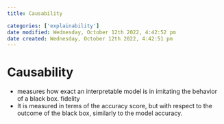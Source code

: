 ```yaml
---
title: Causability

categories: ['explainability']
date modified: Wednesday, October 12th 2022, 4:42:52 pm
date created: Wednesday, October 12th 2022, 4:42:51 pm
---
```


# Causability


- measures how exact an interpretable model is in imitating the behavior of a black box.
fidelity
- It is measured in terms of the accuracy score, but with respect to the outcome of the black box, similarly to the model accuracy.



